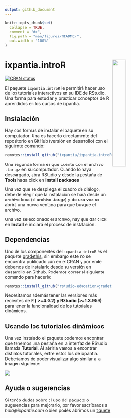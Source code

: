 ```yaml
---
output: github_document
---
```


<!-- README.md is generated from README.Rmd. Please edit that file -->

```r
knitr::opts_chunk$set(
  collapse = TRUE,
  comment = "#>",
  fig.path = "man/figures/README-",
  out.width = "100%"
)
```

# ixpantia.introR <a href="url"><img src="man/figures/ixpantia_cursos.png" align="right" width="30%"></a>

<!-- badges: start -->
[![CRAN status](https://www.r-pkg.org/badges/version/ixpantia.introR)](https://cran.r-project.org/package=ixpantia.introR)
<!-- badges: end -->

El paquete `ixpantia.introR` le permitirá hacer uso de los tutoriales
interactivos en su IDE de RStudio. Una forma para estudiar y practicar
conceptos de R aprendidos en los cursos de ixpantia.

## Instalación

Hay dos formas de instalar el paquete en su computador. Una es hacerlo
directamente del repositorio en GitHub (versión en desarrollo) con el siguiente
comando:

```r
remotes::install_github("ixpantia/ixpantia.introR")
```

Una segunda forma es que cuente con el archivo `.tar.gz` en
su computador. Cuando lo haya descargado, abra RStudio y desde la
pestaña de **Tools** haga click en **Install packages**

Una vez que se despliega el cuadro de diálogo, debe de elegir que la
instalación se hará desde un archivo loca (el archivo .tar.gz) y de 
una vez se abrirá una nueva ventana para que busque el archivo.

Una vez seleccionado el archivo, hay que dar click en **Install** e
iniciará el proceso de instalación.

## Dependencias

Uno de los componentes del `ixpantia.introR` es el paquete [gradethis](https://github.com/rstudio-education/gradethis), sin embargo este no
se encuentra publicado aún en el CRAN y por ende debemos de instalarlo desde su
versión en desarrollo en Github. Podemos correr el siguiente comando para
hacerlo:

```r
remotes::install_github("rstudio-education/gradethis")
```

Necesitamos además tener las versiones más recientes de **R ( >=4.0.2) y RStudio (>=1.3.959)** para tener
la funcionalidad de los tutoriales dinámicos.

## Usando los tutoriales dinámicos

Una vez instalado el paquete podemos encontrar que tenemos una pestaña en la
interfaz de RStudio llamada **Tutorial**. Al abrirla vamos a encontrar distintos
tutoriales, entre estos los de ixpantia. Deberíamos de poder visualizar algo
similar a la imagen siguiente:

![](man/figures/tutoriales_ixpantia.png)

## Ayuda o sugerencias

Si tenés dudas sobre el uso del paquete o sugerencias para
mejorarlo, por favor escríbanos a *hola@ixpantia.com* o bien podés abrirnos
un [tiquete](https://github.com/ixpantia/ixpantia.introR/issues)

